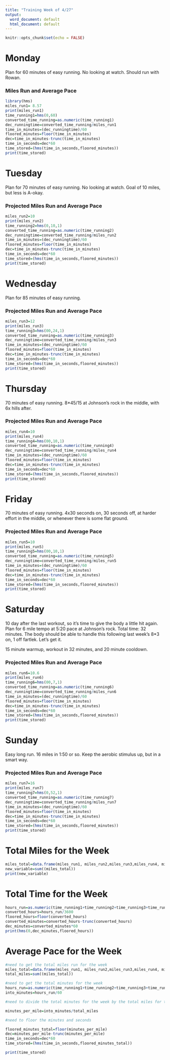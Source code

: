 ```yaml
---
title: "Training Week of 4/27"
output:
  word_document: default
  html_document: default
---
```




```r
knitr::opts_chunk$set(echo = FALSE)
```



# Monday 

Plan for 60 minutes of easy running. No looking at watch. Should run with Rowan. 

### Miles Run and Average Pace 

```r
library(hms)
miles_run1= 8.57
print(miles_run1)
time_running1=hms(0,60)
converted_time_running=as.numeric(time_running1)
dec_runningtime=converted_time_running/miles_run1
time_in_minutes=(dec_runningtime)/60
floored_minutes=floor(time_in_minutes)
dec=time_in_minutes-trunc(time_in_minutes)
time_in_seconds=dec*60
time_stored=(hms(time_in_seconds,floored_minutes))
print(time_stored)
```

# Tuesday 

Plan for 70 minutes of easy running. No looking at watch. Goal of 10 miles, but less is A-okay. 


### Projected Miles Run and Average Pace 

```r
miles_run2=10
print(miles_run2)
time_running2=hms(0,10,1)
converted_time_running=as.numeric(time_running2)
dec_runningtime=converted_time_running/miles_run2
time_in_minutes=(dec_runningtime)/60
floored_minutes=floor(time_in_minutes)
dec=time_in_minutes-trunc(time_in_minutes)
time_in_seconds=dec*60
time_stored=(hms(time_in_seconds,floored_minutes))
print(time_stored)
```


# Wednesday 

Plan for 85 minutes of easy running.   

### Projected Miles Run and Average Pace 
```r
miles_run3=12
print(miles_run3)
time_running3=hms(00,24,1)
converted_time_running=as.numeric(time_running3)
dec_runningtime=converted_time_running/miles_run3
time_in_minutes=(dec_runningtime)/60
floored_minutes=floor(time_in_minutes)
dec=time_in_minutes-trunc(time_in_minutes)
time_in_seconds=dec*60
time_stored=(hms(time_in_seconds,floored_minutes))
print(time_stored)
```


# Thursday 

70 minutes of easy running. 8*45/15 at Johnson's rock in the middle, with 6x hills after. 

### Projected Miles Run and Average Pace 
```r
miles_run4=10
print(miles_run4)
time_running4=hms(00,10,1)
converted_time_running=as.numeric(time_running4)
dec_runningtime=converted_time_running/miles_run4
time_in_minutes=(dec_runningtime)/60
floored_minutes=floor(time_in_minutes)
dec=time_in_minutes-trunc(time_in_minutes)
time_in_seconds=dec*60
time_stored=(hms(time_in_seconds,floored_minutes))
print(time_stored)
```


# Friday 

70 minutes of easy running. 4x30 seconds on, 30 seconds off, at harder effort in the middle, or whenever there is some flat ground. 

### Projected Miles Run and Average Pace 
```r
miles_run5=10
print(miles_run5)
time_running5=hms(00,10,1)
converted_time_running=as.numeric(time_running5)
dec_runningtime=converted_time_running/miles_run5
time_in_minutes=(dec_runningtime)/60
floored_minutes=floor(time_in_minutes)
dec=time_in_minutes-trunc(time_in_minutes)
time_in_seconds=dec*60
time_stored=(hms(time_in_seconds,floored_minutes))
print(time_stored)
```  
# Saturday 

10 day after the last workout, so it's time to give the body a little hit again. Plan for 6 mile tempo at 5:20 pace at Johnson's rock. Total time: 32 minutes. The body should be able to handle this following last week's 8*3 on, 1 off fartlek. Let's get it. 

15 minute warmup, workout in 32 minutes, and 20 minute cooldown. 

### Projected Miles Run and Average Pace 
```r
miles_run6=10.6
print(miles_run6)
time_running6=hms(00,7,1)
converted_time_running=as.numeric(time_running6)
dec_runningtime=converted_time_running/miles_run6
time_in_minutes=(dec_runningtime)/60
floored_minutes=floor(time_in_minutes)
dec=time_in_minutes-trunc(time_in_minutes)
time_in_seconds=dec*60
time_stored=(hms(time_in_seconds,floored_minutes))
print(time_stored)
```




# Sunday 

Easy long run. 16 miles in 1:50 or so. Keep the aerobic stimulus up, but in a smart way. 

### Projected Miles Run and Average Pace 
```r
miles_run7=16
print(miles_run7)
time_running7=hms(0,52,1)
converted_time_running=as.numeric(time_running7)
dec_runningtime=converted_time_running/miles_run7
time_in_minutes=(dec_runningtime)/60
floored_minutes=floor(time_in_minutes)
dec=time_in_minutes-trunc(time_in_minutes)
time_in_seconds=dec*60
time_stored=(hms(time_in_seconds,floored_minutes))
print(time_stored)
```




# Total Miles for the Week 


```r
miles_total=data.frame(miles_run1, miles_run2,miles_run3,miles_run4, miles_run5,miles_run6,miles_run7)
new_variable=sum((miles_total))
print(new_variable)
```

# Total Time for the Week 
```r
hours_run=as.numeric(time_running1+time_running2+time_running3+time_running4+time_running5+time_running6+time_running7)
converted_hours=hours_run/3600
floored_hours=floor(converted_hours)
converted_minutes=converted_hours-trunc(converted_hours)
dec_minutes=converted_minutes*60
print(hms(0,dec_minutes,floored_hours))
```

# Average Pace for the Week 

```r
#need to get the total miles run for the week 
miles_total=data.frame(miles_run1, miles_run2,miles_run3,miles_run4, miles_run5,miles_run6,miles_run7)
total_miles=sum((miles_total))

#need to get the total minutes for the week 
hours_run=as.numeric(time_running1+time_running2+time_running3+time_running4+time_running5+time_running6+time_running7)
into_minutes=hours_run/60

#need to divide the total minutes for the week by the total miles for the week 

minutes_per_mile=into_minutes/total_miles

#need to floor the minutes and seconds 

floored_minutes_total=floor(minutes_per_mile)
dec=minutes_per_mile-trunc(minutes_per_mile)
time_in_seconds=dec*60
time_stored=(hms(time_in_seconds,floored_minutes_total))

print(time_stored)
```




